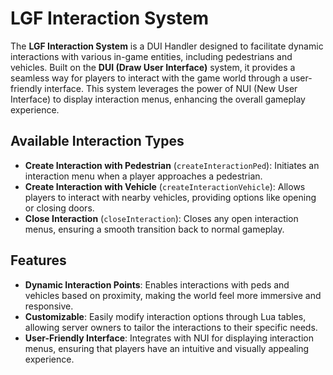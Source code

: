 # LGF Interaction System

The **LGF Interaction System** is a DUI Handler designed to facilitate dynamic interactions with various in-game entities, including pedestrians and vehicles. Built on the **DUI (Draw User Interface)** system, it provides a seamless way for players to interact with the game world through a user-friendly interface. This system leverages the power of NUI (New User Interface) to display interaction menus, enhancing the overall gameplay experience.

## Available Interaction Types

- **Create Interaction with Pedestrian** (`createInteractionPed`): Initiates an interaction menu when a player approaches a pedestrian.
- **Create Interaction with Vehicle** (`createInteractionVehicle`): Allows players to interact with nearby vehicles, providing options like opening or closing doors.
- **Close Interaction** (`closeInteraction`): Closes any open interaction menus, ensuring a smooth transition back to normal gameplay.

## Features

- **Dynamic Interaction Points**: Enables interactions with peds and vehicles based on proximity, making the world feel more immersive and responsive.
- **Customizable**: Easily modify interaction options through Lua tables, allowing server owners to tailor the interactions to their specific needs.
- **User-Friendly Interface**: Integrates with NUI for displaying interaction menus, ensuring that players have an intuitive and visually appealing experience.

